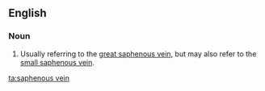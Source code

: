 ==English==

===Noun===
{{en-noun}}

# {{context|anatomy|lang=en}} Usually referring to the [[great saphenous vein]], but may also refer to the [[small saphenous vein]].

[[ta:saphenous vein]]